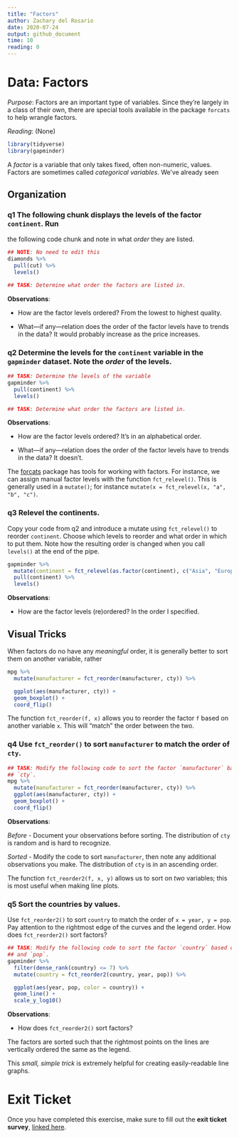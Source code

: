 ```yaml
---
title: "Factors"
author: Zachary del Rosario
date: 2020-07-24
output: github_document
time: 10
reading: 0
---
```


# Data: Factors

*Purpose*: Factors are an important type of variables. Since they're largely in
a class of their own, there are special tools available in the package `forcats`
to help wrangle factors.

*Reading*: (None)

```r
library(tidyverse)
library(gapminder)
```

A *factor* is a variable that only takes fixed, often non-numeric, values.
Factors are sometimes called *categorical variables*. We've already seen

## Organization
<!-- -------------------------------------------------- -->

### __q1__ The following chunk displays the levels of the factor `continent`. Run
the following code chunk and note in what *order* they are listed.

```r
## NOTE: No need to edit this
diamonds %>%
  pull(cut) %>%
  levels()

## TASK: Determine what order the factors are listed in.
```

**Observations**:

- How are the factor levels ordered?
From the lowest to highest quality.

- What---if any---relation does the order of the factor levels have to trends in the data?
It would probably increase as the price increases.

### __q2__ Determine the levels for the `continent` variable in the `gapminder` dataset. Note the *order* of the levels.

```r
## TASK: Determine the levels of the variable
gapminder %>% 
  pull(continent) %>% 
  levels()

## TASK: Determine what order the factors are listed in.
```

**Observations**:

- How are the factor levels ordered?
It's in an alphabetical order.

- What---if any---relation does the order of the factor levels have to trends in the data?
It doesn't.

The [forcats](https://forcats.tidyverse.org/) package has tools for working with
factors. For instance, we can assign manual factor levels with the function
`fct_relevel()`. This is generally used in a `mutate()`; for instance `mutate(x
= fct_relevel(x, "a", "b", "c")`.

### __q3__ Relevel the continents.

Copy your code from q2 and introduce a mutate using `fct_relevel()` to reorder `continent`. Choose which levels to reorder and what order in which to put them. Note how the resulting order is changed when you call `levels()` at the end of the pipe.

```r
gapminder %>% 
  mutate(continent = fct_relevel(as.factor(continent), c("Asia", "Europe", "Africa", "Oceania", "Americas"))) %>% 
  pull(continent) %>% 
  levels()

```

**Observations**:

- How are the factor levels (re)ordered?
In the order I specified. 

## Visual Tricks
<!-- -------------------------------------------------- -->

When factors do no have any *meaningful* order, it is generally better to
sort them on another variable, rather

```r
mpg %>%
  mutate(manufacturer = fct_reorder(manufacturer, cty)) %>%

  ggplot(aes(manufacturer, cty)) +
  geom_boxplot() +
  coord_flip()
```

The function `fct_reorder(f, x)` allows you to reorder the factor `f` based on
another variable `x`. This will "match" the order between the two.

### __q4__ Use `fct_reorder()` to sort `manufacturer` to match the order of `cty`.

```r
## TASK: Modify the following code to sort the factor `manufacturer` based on
## `cty`.
mpg %>%
  mutate(manufacturer = fct_reorder(manufacturer, cty)) %>% 
  ggplot(aes(manufacturer, cty)) +
  geom_boxplot() +
  coord_flip()
```

**Observations**:

*Before*
- Document your observations before sorting.
The distribution of `cty` is random and is hard to recognize.

*Sorted*
- Modify the code to sort `manufacturer`, then note any additional observations you make.
The distribution of `cty` is in an ascending order. 

The function `fct_reorder2(f, x, y)` allows us to sort on *two* variables; this
is most useful when making line plots.

### __q5__ Sort the countries by values.

Use `fct_reorder2()` to sort `country` to match the order of `x = year, y = pop`. Pay attention to the rightmost edge of the curves and the legend order. How does `fct_reorder2()` sort factors?

```r
## TASK: Modify the following code to sort the factor `country` based on `year`
## and `pop`.
gapminder %>%
  filter(dense_rank(country) <= 7) %>%
  mutate(country = fct_reorder2(country, year, pop)) %>% 

  ggplot(aes(year, pop, color = country)) +
  geom_line() +
  scale_y_log10()
```

**Observations**:

- How does `fct_reorder2()` sort factors?

The factors are sorted such that the rightmost points on the lines are vertically ordered the same as the legend.


This *small, simple trick* is extremely helpful for creating easily-readable
line graphs.

<!-- include-exit-ticket -->
# Exit Ticket
<!-- -------------------------------------------------- -->

Once you have completed this exercise, make sure to fill out the **exit ticket survey**, [linked here](https://docs.google.com/forms/d/e/1FAIpQLSeuq2LFIwWcm05e8-JU84A3irdEL7JkXhMq5Xtoalib36LFHw/viewform?usp=pp_url&entry.693978880=e-data11-factors-assignment.Rmd).
